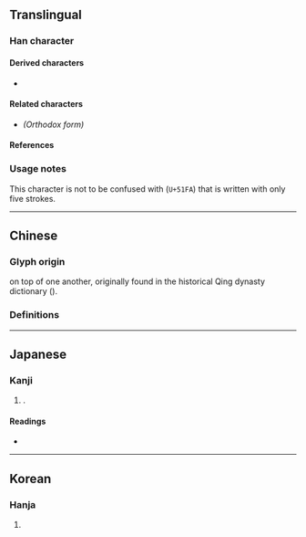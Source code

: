 {{also|出}}
{{character info}}
==Translingual==

===Han character===
{{Han char|rn=46|rad=山|as=03|sn=6|four=22772|canj=UU,XXXUU|ids=⿱山山}}

====Derived characters====
* {{l|mul|[[𣻮]], [[𡖕]]}}

====Related characters====
* {{l|mul|[[出]]}} ''(Orthodox form)''

====References====
{{Han ref|kx=0307.271|dj=0607.230|hdz=10761.100|uh=5C80}}

===Usage notes===
This character is not to be confused with <span style="font-size:large;">{{l|mul|出}}</span> (<code>U+51FA</code>) that is written with only five strokes.

----

==Chinese==

===Glyph origin===
{{zh-etym-double|山}} on top of one another, originally found in the historical Qing dynasty {{w|Zhengzitong}} dictionary ({{lw|zh|正字通}}).

===Definitions===
{{zh-see|出|hv}} <!-- Refer 《正字通·凵部》 -->

----

==Japanese==

===Kanji===
{{ja-kanji|grade=|rs=山03}}

# {{alt form|ja|出}}.

====Readings====
* {{ja-readings|on=しゅつ, すい|kun=で-る, だ-す}}

----

==Korean==

===Hanja===
{{ko-hanja|hangeul=[[출]], [[추]]|rv=chul, chu|mr=ch'ul, ch'u}}

# {{rfdef|ko|sort=山03}}